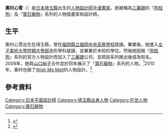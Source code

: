 '''奧村心雪'''（{{lang-ja|おくむら みゆき}}）是[[日本|日本]][[埼玉縣|埼玉縣]]出生的[[人物設計師|人物設計師]]及[[漫畫家|漫畫家]]。她被稱為[[三麗鷗|三麗鷗]]的『[[肉桂狗|肉桂狗]]』及『[[寶石寵物|寶石寵物]]』系列的人物插畫家和設計師。

==生平==
奧村心雪出生在埼玉縣，曾在[[福岡縣立福岡中央高等學校|福岡縣立福岡中央高等學校]]就讀。畢業後，她進入[[女子美術大學短期大學部|女子美術大學短期大學部]]造形學科就讀，並畢業於未知的學位。然後她因做『[[肉桂狗|肉桂狗]]』系列的官方人物設計而加入了[[三麗鷗|三麗鷗]]公司，並把該系列推出後成為知名。2008年，她與[[山口裕子|山口裕子]]合作並於同年展示了『[[寶石寵物|寶石寵物]]』系列的人物。<ref>{{Cite web |url=https://www.nytimes.com/2010/05/15/business/global/15kitty.html?pagewanted=all |title=存档副本 |access-date=2017-03-25 |archive-date=2020-02-01 |archive-url=https://web.archive.org/web/20200201130516/https://www.nytimes.com/2010/05/15/business/global/15kitty.html?pagewanted=all |dead-url=no }}</ref>2010年，奧村也做了[[Wish_Me_Mell|Wish Me Mell]]的人物設計。<ref>{{cite web|url=http://www.animeanime.biz/all/116172/|title=サンリオ×立命館　サンリオが語る新キャラWish me mell|publisher=animeanime.biz|accessdate=2017年3月25日|archive-date=2012年11月15日|archive-url=https://web.archive.org/web/20121115111632/http://www.animeanime.biz/all/116172/|dead-url=no}}</ref>

==參考資料==
{{Reflist}}

{{寶石寵物}}

{{DEFAULTSORT:Okamura, Miyuki}}
[[Category:日本平面設計師|Category:日本平面設計師]]
[[Category:埼玉縣出身人物|Category:埼玉縣出身人物]]
[[Category:在世人物|Category:在世人物]]
[[Category:寶石寵物|Category:寶石寵物]]